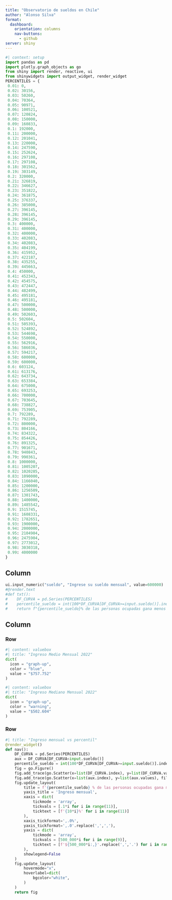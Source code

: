 ```yaml
---
title: "Observatorio de sueldos en Chile"
author: "Alonso Silva"
format: 
  dashboard:
    orientation: columns
    nav-buttons: 
      - github
server: shiny
---
```


```python
#| context: setup
import pandas as pd
import plotly.graph_objects as go
from shiny import render, reactive, ui
from shinywidgets import output_widget, render_widget
PERCENTILES = {
 0.01: 0,
 0.02: 30156,
 0.03: 50260,
 0.04: 70364,
 0.05: 90971,
 0.06: 100521,
 0.07: 120824,
 0.08: 150000,
 0.09: 160833,
 0.1: 192000,
 0.11: 200000,
 0.12: 201041,
 0.13: 220000,
 0.14: 247590,
 0.15: 252624,
 0.16: 297108,
 0.17: 297108,
 0.18: 301562,
 0.19: 303149,
 0.2: 320000,
 0.21: 326819,
 0.22: 346627,
 0.23: 351822,
 0.24: 361875,
 0.25: 376337,
 0.26: 385000,
 0.27: 396145,
 0.28: 396145,
 0.29: 396145,
 0.3: 400000,
 0.31: 400000,
 0.32: 400000,
 0.33: 402083,
 0.34: 402083,
 0.35: 404199,
 0.36: 415952,
 0.37: 422187,
 0.38: 435255,
 0.39: 445663,
 0.4: 450000,
 0.41: 452343,
 0.42: 454575,
 0.43: 472447,
 0.44: 482499,
 0.45: 495181,
 0.46: 495181,
 0.47: 500000,
 0.48: 500000,
 0.49: 502603,
 0.5: 502604,
 0.51: 505393,
 0.52: 524892,
 0.53: 544698,
 0.54: 550000,
 0.55: 562916,
 0.56: 586036,
 0.57: 594217,
 0.58: 600000,
 0.59: 600000,
 0.6: 603124,
 0.61: 613176,
 0.62: 643734,
 0.63: 653384,
 0.64: 675000,
 0.65: 693253,
 0.66: 700000,
 0.67: 703645,
 0.68: 738827,
 0.69: 753905,
 0.7: 792289,
 0.71: 792289,
 0.72: 800000,
 0.73: 804166,
 0.74: 834322,
 0.75: 854426,
 0.76: 891325,
 0.77: 901671,
 0.78: 940843,
 0.79: 990361,
 0.8: 1000000,
 0.81: 1005207,
 0.82: 1020285,
 0.83: 1090000,
 0.84: 1166040,
 0.85: 1200000,
 0.86: 1256509,
 0.87: 1301743,
 0.88: 1400000,
 0.89: 1485542,
 0.9: 1515745,
 0.91: 1608331,
 0.92: 1782651,
 0.93: 1900000,
 0.94: 2000000,
 0.95: 2104904,
 0.96: 2475904,
 0.97: 2773012,
 0.98: 3030318,
 0.99: 4000000
}
```

## Column {width="20%"}
```python
ui.input_numeric("sueldo", "Ingrese su sueldo mensual", value=600000)
#@render.text
#def txt():
#    DF_CURVA = pd.Series(PERCENTILES)
#    percentile_sueldo = int(100*DF_CURVA[DF_CURVA>=input.sueldo()].index[0]) if input.sueldo()<=DF_CURVA.iloc[-1] else 99
#    return f"{percentile_sueldo}% de las personas ocupadas gana menos que usted."
```

## Column {width="80%"}

### Row {height="30%"}

```python
#| content: valuebox
#| title: "Ingreso Medio Mensual 2022"
dict(
  icon = "graph-up",
  color = "blue",
  value = "$757.752"
)
```

```python
#| content: valuebox
#| title: "Ingreso Mediano Mensual 2022"
dict(
  icon = "graph-up",
  color = "warning",
  value = "$502.604"
)
```

### Row  {height="70%"}
```python
#| title: "Ingreso mensual vs percentil"
@render_widget()
def nav():
    DF_CURVA = pd.Series(PERCENTILES)
    aux = DF_CURVA[DF_CURVA<input.sueldo()]
    percentile_sueldo = int(100*DF_CURVA[DF_CURVA>=input.sueldo()].index[0]) if input.sueldo()<=DF_CURVA.iloc[-1] else 99
    fig = go.Figure()
    fig.add_trace(go.Scatter(x=list(DF_CURVA.index), y=list(DF_CURVA.values), hovertemplate='Sueldo mensual: %{y:$,.0f}<extra></extra>'))
    fig.add_trace(go.Scatter(x=list(aux.index), y=list(aux.values), fill='tozeroy', hovertemplate='<extra></extra>'))
    fig.update_layout(
    	title = f'{percentile_sueldo} % de las personas ocupadas gana menos que usted.',
    	yaxis_title = 'Ingreso mensual',
    	xaxis = dict(
    		tickmode = 'array',
    		tickvals = [.1*i for i in range(11)],
    		ticktext = [f'{10*i}%' for i in range(11)]
    	),
    	xaxis_tickformat=',.0%',
    	yaxis_tickformat=',.0'.replace(',',','),
    	yaxis = dict(
    		tickmode = 'array',
    		tickvals = [500_000*i for i in range(9)],
    		ticktext = [f'${500_000*i:,}'.replace(',','.') for i in range(9)]
    	),
    	showlegend=False
    )
    fig.update_layout(
    	hovermode="x",
    	hoverlabel=dict(
    		bgcolor="white",
    	)
    )
    return fig
```
